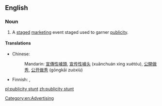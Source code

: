 ==English==
{{wikipedia}}

===Noun===
{{en-noun|head=[[publicity]] [[stunt]]}}

# A [[staged]] [[marketing]] event staged used to garner [[publicity]].

====Translations====
{{trans-top|staged marketing event}}
* Chinese: 
*: Mandarin: [[宣傳]][[性]][[噱頭]], [[宣传]][[性]][[噱头]] (xuānchuán xìng xuétóu), [[公開]][[做秀]], [[公开]][[做秀]] (gōngkāi zuòxiù)
{{trans-mid}}
* Finnish: {{t|fi|julkisuustemppu}}, {{t|fi|julkisuustempaus}}
{{trans-bottom}}

[[Category:en:Advertising]]

[[pl:publicity stunt]]
[[zh:publicity stunt]]